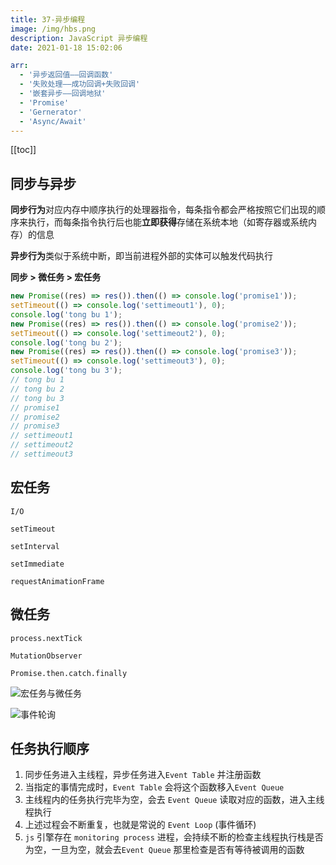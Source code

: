 ```yaml
---
title: 37-异步编程
image: /img/hbs.png
description: JavaScript 异步编程
date: 2021-01-18 15:02:06

arr:
  - '异步返回值——回调函数'
  - '失败处理——成功回调+失败回调'
  - '嵌套异步——回调地狱'
  - 'Promise'
  - 'Gernerator'
  - 'Async/Await'
---
```


[[toc]]

## 同步与异步

**同步行为**对应内存中顺序执行的处理器指令，每条指令都会严格按照它们出现的顺序来执行，而每条指令执行后也能**立即获得**存储在系统本地（如寄存器或系统内存）的信息

**异步行为**类似于系统中断，即当前进程外部的实体可以触发代码执行

**同步 > 微任务 > 宏任务**

```js
new Promise((res) => res()).then(() => console.log('promise1'));
setTimeout(() => console.log('settimeout1'), 0);
console.log('tong bu 1');
new Promise((res) => res()).then(() => console.log('promise2'));
setTimeout(() => console.log('settimeout2'), 0);
console.log('tong bu 2');
new Promise((res) => res()).then(() => console.log('promise3'));
setTimeout(() => console.log('settimeout3'), 0);
console.log('tong bu 3');
// tong bu 1
// tong bu 2
// tong bu 3
// promise1
// promise2
// promise3
// settimeout1
// settimeout2
// settimeout3
```

## 宏任务

`I/O`

`setTimeout`

`setInterval`

`setImmediate`

`requestAnimationFrame`

## 微任务

`process.nextTick`

`MutationObserver`

`Promise.then.catch.finally`

![宏任务与微任务](/img/event_loop.png)

![事件轮询](/img/event_queue.png)

## 任务执行顺序

1. 同步任务进入主线程，异步任务进入`Event Table` 并注册函数
2. 当指定的事情完成时，`Event Table` 会将这个函数移入`Event Queue`
3. 主线程内的任务执行完毕为空，会去 `Event Queue` 读取对应的函数，进入主线程执行
4. 上述过程会不断重复，也就是常说的 `Event Loop` (事件循环)
5. `js` 引擎存在 `monitoring process` 进程，会持续不断的检查主线程执行栈是否为空，一旦为空，就会去`Event Queue` 那里检查是否有等待被调用的函数

<br />

<TimeLine
  title="异步发展进程"
  data={frontmatter.arr}
/>
